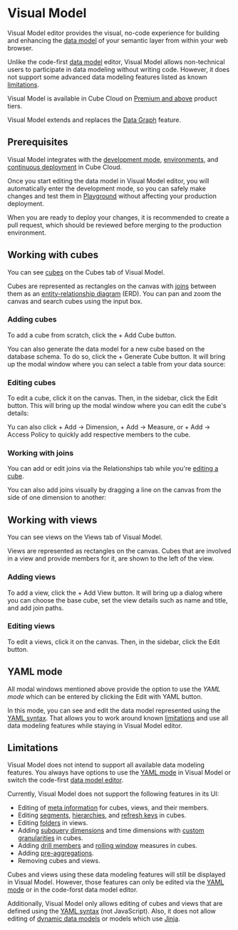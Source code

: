 # Visual Model

Visual Model editor provides the visual, no-code experience for building and enhancing
the [data model][ref-data-modeling] of your semantic layer from within your web browser.

Unlike the code-first [data model][ref-data-model] editor, Visual Model allows non-technical
users to participate in data modeling without writing code. However, it does not support
some advanced data modeling features listed as known [limitations](#limitations).

<SuccessBox>

Visual Model is available in Cube Cloud on
[Premium and above](https://cube.dev/pricing) product tiers.

</SuccessBox>

<InfoBox>

Visual Model extends and replaces the [Data Graph](https://cube.dev/blog/introducing-data-graph)
feature.

</InfoBox>

<Screenshot src="https://ucarecdn.com/8c6c183c-6cf5-4ee1-ab67-36e37b62a12f/"/>

## Prerequisites

Visual Model integrates with the [development mode][ref-dev-mode],
[environments][ref-environments], and [continuous deployment][ref-continuous-deployment]
in Cube Cloud.

Once you start editing the data model in Visual Model editor, you will automatically
enter the development mode, so you can safely make changes and test them in
[Playground][ref-playground] without affecting your production deployment.

When you are ready to deploy your changes, it is recommended to create a pull request,
which should be reviewed before merging to the production environment.

## Working with cubes

You can see [cubes][ref-cubes] on the <Btn>Cubes</Btn> tab of Visual Model.

Cubes are represented as rectangles on the canvas with [joins][ref-joins] between them as
an [entity-relationship diagram][wiki-erd] (ERD). You can pan and zoom the canvas and
search cubes using the input box.

### Adding cubes

To add a cube from scratch, click the <Btn>+ Add Cube</Btn> button.

You can also generate the data model for a new cube based on the database schema.
To do so, click the <Btn>+ Generate Cube</Btn> button. It will bring up the
modal window where you can select a table from your data source:

<Screenshot src="https://ucarecdn.com/5738b483-91f2-436c-9768-ba7858a6f1c1/" />

### Editing cubes

To edit a cube, click it on the canvas. Then, in the sidebar, click the <Btn>Edit</Btn>
button. This will bring up the modal window where you can edit the cube's details:

<Screenshot
  src="https://ucarecdn.com/09c12fc2-b4d3-4e96-a05c-002f7f0dcc5e/"
  alt="Edit cube dialog"
/>

Yu can also click <Btn>+ Add → Dimension</Btn>, <Btn>+ Add → Measure</Btn>, or
<Btn>+ Add → Access Policy</Btn> to quickly add respective members to the cube.

### Working with joins

You can add or edit joins via the <Btn>Relationships</Btn> tab while you're
[editing a cube](#editing-cube).

You can also add joins visually by dragging a line on the canvas from the side of one
dimension to another:

<YouTubeVideo url="https://drive.google.com/file/d/1t5RPLLv9CsKvpqeRm0Dh3pnfmpADP1hq/preview" />

## Working with views

You can see views on the <Btn>Views</Btn> tab of Visual Model.

Views are represented as rectangles on the canvas. Cubes that are involved in a view
and provide members for it, are shown to the left of the view.

### Adding views

To add a view, click the <Btn>+ Add View</Btn> button. It will bring up a dialog where you
can choose the base cube, set the view details such as name and title, and add join paths.

<Screenshot 
  src="https://ucarecdn.com/ce5e9014-2ce6-4aa8-a811-469617708684/"
  alt="Adding a view"
/>

### Editing views

To edit a views, click it on the canvas. Then, in the sidebar, click the <Btn>Edit</Btn>
button.

## YAML mode

All modal windows mentioned above provide the option to use the _YAML mode_ which can be
entered by clicking the <Btn>Edit with YAML</Btn> button.

In this mode, you can see and edit the data model represented using the [YAML syntax][ref-yaml-syntax].
That allows you to work around known [limitations](#limitations) and use all data modeling
features while staying in Visual Model editor.

<Screenshot
  src="https://ucarecdn.com/d8c15304-571d-4a3a-a58d-1574ab4d1712/"
  alt="YAML mode"
/>

## Limitations

Visual Model does not intend to support all available data modeling features.
You always have options to use the [YAML mode](#yaml-mode) in Visual Model or switch the
code-first [data model editor][ref-data-model].

Currently, Visual Model does not support the following features in its UI:

* Editing of [meta information][ref-meta] for cubes, views, and their members.
* Editing [segments][ref-segments], [hierarchies][ref-hierarchies], and [refresh keys][ref-refresh-keys] in cubes.
* Editing [folders][ref-folders] in views.
* Adding [subquery dimensions][ref-sub-query] and time dimensions with [custom granularities][ref-granularities] in cubes.
* Adding [drill members][ref-drill-members] and [rolling window][ref-rolling-window] measures in cubes.
* Adding [pre-aggregations][ref-pre-aggregations].
* Removing cubes and views.

Cubes and views using these data modeling features will still be displayed in
Visual Model. However, those features can only be edited via the [YAML mode](#yaml-mode)
or in the code-forst data model editor.

Additionally, Visual Model only allows editing of cubes and views that are
defined using the [YAML syntax][ref-yaml-syntax] (not JavaScript). Also, it does not
allow editing of [dynamic data models][ref-dynamic-data-models] or models which use
[Jinja][ref-jinja].


[ref-data-modeling]: /product/data-modeling/overview
[ref-data-model]: /product/workspace/data-model
[ref-meta]: /reference/data-model/cube#meta
[ref-segments]: /reference/data-model/segments
[ref-hierarchies]: /reference/data-model/hierarchies
[ref-folders]: /reference/data-model/view#folders
[ref-refresh-keys]: /reference/data-model/cube#refresh_key
[ref-pre-aggregations]: /reference/data-model/pre-aggregations
[ref-sub-query]: /reference/data-model/dimensions#sub_query
[ref-granularities]: /reference/data-model/dimensions#granularities
[ref-drill-members]: /reference/data-model/measures#drill_members
[ref-rolling-window]: /reference/data-model/measures#rolling_window
[ref-dynamic-data-models]: /product/data-modeling/dynamic
[ref-jinja]: /product/data-modeling/dynamic/jinja
[ref-continuous-deployment]: /product/deployment/cloud/continuous-deployment
[ref-yaml-syntax]: /product/data-modeling/syntax#model-syntax
[ref-dev-mode]: /product/workspace/dev-mode
[ref-environments]: /product/workspace/environments
[ref-playground]: /product/workspace/playground
[ref-cubes]: /reference/data-model/cube
[ref-joins]: /reference/data-model/joins
[ref-join-types]: /reference/data-model/joins#relationship
[wiki-erd]: https://en.wikipedia.org/wiki/Entity–relationship_model